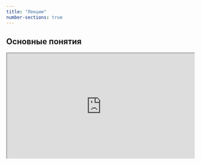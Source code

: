 ```yaml
---
title: "Лекции"
number-sections: true
---
```


## Основные понятия

::: {style="position: relative; overflow: hidden; width: 100%; padding-top: 56.25%;"}
```{=html}
<iframe style="position: absolute; top: 0; left: 0; bottom: 0; right: 0; width: 100%; height: 100%;" src="https://tsamsonov.github.io/r-geo-course-slides/01_Basics.html#1" title="Лекция №1. Основные понятия"></iframe>
```
:::
